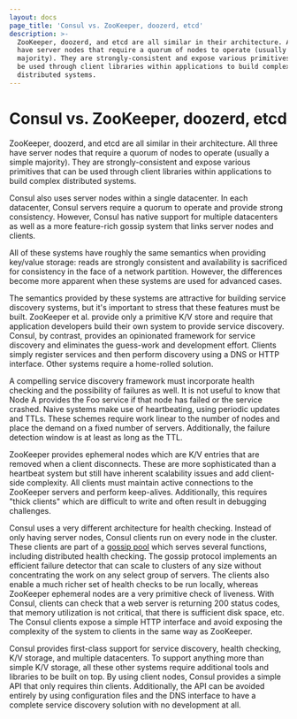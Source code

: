 ```yaml
---
layout: docs
page_title: 'Consul vs. ZooKeeper, doozerd, etcd'
description: >-
  ZooKeeper, doozerd, and etcd are all similar in their architecture. All three
  have server nodes that require a quorum of nodes to operate (usually a simple
  majority). They are strongly-consistent and expose various primitives that can
  be used through client libraries within applications to build complex
  distributed systems.
---
```


# Consul vs. ZooKeeper, doozerd, etcd

ZooKeeper, doozerd, and etcd are all similar in their architecture. All three have
server nodes that require a quorum of nodes to operate (usually a simple majority).
They are strongly-consistent and expose various primitives that can be used through
client libraries within applications to build complex distributed systems.

Consul also uses server nodes within a single datacenter. In each datacenter, Consul
servers require a quorum to operate and provide strong consistency. However, Consul
has native support for multiple datacenters as well as a more feature-rich gossip
system that links server nodes and clients.

All of these systems have roughly the same semantics when providing key/value storage:
reads are strongly consistent and availability is sacrificed for consistency in the
face of a network partition. However, the differences become more apparent when these
systems are used for advanced cases.

The semantics provided by these systems are attractive for building service discovery
systems, but it's important to stress that these features must be built. ZooKeeper et
al. provide only a primitive K/V store and require that application developers build
their own system to provide service discovery. Consul, by contrast, provides an
opinionated framework for service discovery and eliminates the guess-work and
development effort. Clients simply register services and then perform discovery using
a DNS or HTTP interface. Other systems require a home-rolled solution.

A compelling service discovery framework must incorporate health checking and the
possibility of failures as well. It is not useful to know that Node A provides the Foo
service if that node has failed or the service crashed. Naive systems make use of
heartbeating, using periodic updates and TTLs. These schemes require work linear
to the number of nodes and place the demand on a fixed number of servers. Additionally,
the failure detection window is at least as long as the TTL.

ZooKeeper provides ephemeral nodes which are K/V entries that are removed when a client
disconnects. These are more sophisticated than a heartbeat system but still have
inherent scalability issues and add client-side complexity. All clients must maintain
active connections to the ZooKeeper servers and perform keep-alives. Additionally, this
requires "thick clients" which are difficult to write and often result in debugging
challenges.

Consul uses a very different architecture for health checking. Instead of only having
server nodes, Consul clients run on every node in the cluster. These clients are part
of a [gossip pool](/docs/internals/gossip) which serves several functions,
including distributed health checking. The gossip protocol implements an efficient
failure detector that can scale to clusters of any size without concentrating the work
on any select group of servers. The clients also enable a much richer set of health
checks to be run locally, whereas ZooKeeper ephemeral nodes are a very primitive check
of liveness. With Consul, clients can check that a web server is returning 200 status
codes, that memory utilization is not critical, that there is sufficient disk space,
etc. The Consul clients expose a simple HTTP interface and avoid exposing the complexity
of the system to clients in the same way as ZooKeeper.

Consul provides first-class support for service discovery, health checking,
K/V storage, and multiple datacenters. To support anything more than simple K/V storage,
all these other systems require additional tools and libraries to be built on
top. By using client nodes, Consul provides a simple API that only requires thin clients.
Additionally, the API can be avoided entirely by using configuration files and the
DNS interface to have a complete service discovery solution with no development at all.
